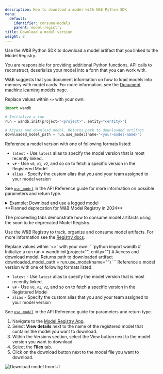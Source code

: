 ```yaml
---
description: How to download a model with W&B Python SDK
menu:
  default:
    identifier: consume-models
    parent: model-registry
title: Download a model version
weight: 8
---
```


Use the W&B Python SDK to download a model artifact that you linked to the Model Registry. 

<Note>
You are responsible for providing additional Python functions, API calls to reconstruct, deserialize your model into a form that you can work with. 

W&B suggests that you document information on how to load models into memory with model cards. For more information, see the [Document machine learning models](./create-model-cards) page.
</Note>


Replace values within `<>` with your own:

```python
import wandb

# Initialize a run
run = wandb.init(project="<project>", entity="<entity>")

# Access and download model. Returns path to downloaded artifact
downloaded_model_path = run.use_model(name="<your-model-name>")
```

Reference a model version with one of following formats listed:

* `latest` - Use `latest` alias to specify the model version that is most recently linked.
* `v#` - Use `v0`, `v1`, `v2`, and so on to fetch a specific version in the Registered Model
* `alias` - Specify the custom alias that you and your team assigned to your model version

See [`use_model`](/ref/python/sdk/classes/run#use_model) in the API Reference guide for more information on possible parameters and return type.

<details>
<summary>Example: Download and use a logged model</summary>

For example, in the proceeding code snippet a user called the `use_model` API. They specified the name of the model artifact they want to fetch and they also provided a version/alias. They then stored the path that returned from the API to the `downloaded_model_path` variable.

```python
import wandb

entity = "luka"
project = "NLP_Experiments"
alias = "latest"  # semantic nickname or identifier for the model version
model_artifact_name = "fine-tuned-model"

# Initialize a run
run = wandb.init()
# Access and download model. Returns path to downloaded artifact

downloaded_model_path = run.use_model(name=f"{entity/project/model_artifact_name}:{alias}")
```
</details>


<Note>
**Planned deprecation for W&B Model Registry in 2024**

The proceeding tabs demonstrate how to consume model artifacts using the soon to be deprecated Model Registry.

Use the W&B Registry to track, organize and consume model artifacts. For more information see the [Registry docs](/guides/core/registry/).
</Note>

<Tabs>
<Tab title="CLI">
Replace values within `<>` with your own:
```python
import wandb
# Initialize a run
run = wandb.init(project="<project>", entity="<entity>")
# Access and download model. Returns path to downloaded artifact
downloaded_model_path = run.use_model(name="<your-model-name>")
```
Reference a model version with one of following formats listed:

* `latest` - Use `latest` alias to specify the model version that is most recently linked.
* `v#` - Use `v0`, `v1`, `v2`, and so on to fetch a specific version in the Registered Model
* `alias` - Specify the custom alias that you and your team assigned to your model version

See [`use_model`](/ref/python/sdk/classes/run#use_model) in the API Reference guide for parameters and return type.
</Tab>
<Tab title="W&B App">
1. Navigate to the [Model Registry App](https://wandb.ai/registry/model).
2. Select **View details** next to the name of the registered model that contains the model you want to download.
3. Within the Versions section, select the View button next to the model version you want to download.
4. Select the **Files** tab. 
5. Click on the download button next to the model file you want to download. 
<Frame>
    <img src="/images/models/download_model_ui.gif" alt="Download model from UI"  />
</Frame>
</Tab>
</Tabs>

